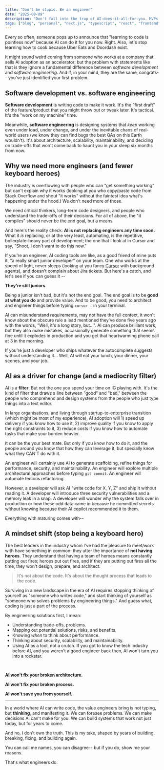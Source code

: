 ```yaml
---
title: "Don't be stupid. Be an engineer"
date: "2025-08-09"
description: "Don't fall into the trap of AI-does-it-all-for-you. MVPs are great, but they're not the only way to build a product."
tags: ["blog", "personal", "next.js", "typescript", "react", "frontend", "software engineer", "software engineering", "ai", "ai-driven-development", "ai-driven-engineering", "ai-driven-product-development", "ai-driven-product-engineering", "mindset"]
---
```


Every so often, someone pops up to announce that "learning to code is pointless now" because AI can do it for you now. Right. Also, let's stop learning how to cook because Uber Eats and Doordash exist.

It might sound weird coming from someone who works at a company that sells AI adoption as an accelerator; but the problem with statements like that is they ignore a fundamental difference between _software development_ and _software engineering_. And if, in your mind, they are the same, congrats-- you've just identified your first problem.

## Software development vs. software engineering

**Software development** is writing code to make it work. It's the "first draft" of the feature/product that you might throw out or tweak later. It's tactical. It's the "work on my machine" time.

Meanwhile, **software engineering** is designing systems that *keep* working even under load, under change, and under the inevitable chaos of real-world users (we know they can find bugs the best QAs on this Earth wouldn't). It's about architecture, scalability, maintainability, and deciding on trade-offs that won't come back to haunt you in your sleep six months from now.

## Why we need more engineers (and fewer keyboard heroes)

The industry is overflowing with people who can "get something working" but can't explain why it works (looking at you who copy/paste code from Stack Overflow and shout "it works" without the faintest idea what's happening under the hood.) We don't need more of those.

We need critical thinkers, long-term code designers, and people who understand the trade-offs of their decisions. For all of above, the "it compiles" should never be the end goal, but a means.

And here's the reality check: **AI is not replacing engineers any time soon.** What it _is_ replacing, or at the very least, automating, is the repetitive, boilerplate-heavy part of development; the one that I look at in Cursor and say, "Shoot, I don't want to do this now."

If you're an engineer, AI coding tools are like, as a good friend of mine puts it, "a really smart junior developer" on your team. One who works at the speed of light, never sleeps (looking at you fancy [Cursor](https://cursor.com) with background agents), and doesn't complain about Jira tickets. But here's a catch, and let's see if you can guess it --

**They're still juniors**.

Being a junior isn't bad, but it's not the end goal. The end goal is to be **good at what you do** and provide value. And to be good, you need to architect and engineer things before typing `cursor .` in your terminal.

AI can misunderstand requirements, may not have the full context, it won't know about the obscure rule a lead mentioned they've done five years ago with the words, "Well, it's a long story, but...". AI can produce brilliant work, but they also make mistakes, occasionally generate something that seems fine until it explodes in production and you get that heartwarming phone call at 3 in the morning.

If you're just a developer who ships whatever the autocomplete suggests without understanding it... Well, AI will eat your lunch, your dinner, your scones, and your job.

## AI as a driver for change (and a mediocrity filter)

AI is a **filter**. But not the one you spend your time on IG playing with. It's the kind of filter that draws a line between "good" and "bad," between the people who comprehend and design systems from the people who just type things into a text editor.

In large organisations, and living through startup-to-enterprise transition (which might be most of my experience), AI adoption will 1) speed up delivery if you know how to use it, 2) improve quality if you know to apply the right constraints to it, 3) reduce costs if you know how to automate tasks that make your burden heavier.

It can be the your best mate. But only if you know how to do it, and the people around you know that how they can leverage it, but specially know what they CAN'T do with it.

An engineer will certainly use AI to generate scaffolding, refine things for performance, security, and maintainability. An engineer will explore multiple architectural approaches before typing `git commit`. An engineer will automate tedious refactoring.

However, a developer will ask AI "write code for X, Y, Z" and ship it without reading it. A developer will introduce three security vulnerabilities and a memory leak in a snap. A developer will wonder why the system falls over in production or how these odd data came in because he committed secrets without knowing because their AI copilot recommended it to them.

Everything with maturing comes with--

## A mindset shift (stop being a keyboard hero)

The best leaders in the industry whom I've had the pleasure to meet/work with have something in common: they utter the importance of **not having heroes**. They understand that having a team of heroes means constantly putting out fires; heroes put out fires, and if they are putting out fires all the time, they won't design, prepare, and architect.

> It's not about the code. It's about the thought process that leads to the code.

Surviving in a new landscape in the era of AI requires stopping thinking of yourself as "someone who writes code," and start thinking of yourself as "someone who solves problems by engineering things." And guess what, coding is just a part of the process.

By engineering solutions first, I mean:
  - Understanding trade-offs, problems.
  - Mapping out potential solutions, risks, and benefits.
  - Knowing _when_ to think about performance.
  - Thinking about security, scalability, and maintainability.
  - Using AI as a tool, not a crutch. If you got to know the tech industry before AI, and you weren't a good engineer back then, AI won't turn you into a rockstar.

<br />

**AI won't fix your broken architecture.**

**AI won't fix your broken process.**

**AI won't save you from yourself.**

---

In a world where AI can write code, the value engineers bring is not typing, but **thinking**, and manifesting it. We can foresee problems. We can make decisions AI can't make for you. We can build systems that work not just today, but for years to come.

And no, I don't own the truth. This is my take, shaped by years of building, breaking, fixing, and building again. 

You can call me names, you can disagree-- but if you do, show me your reasons.

That's what engineers do.
